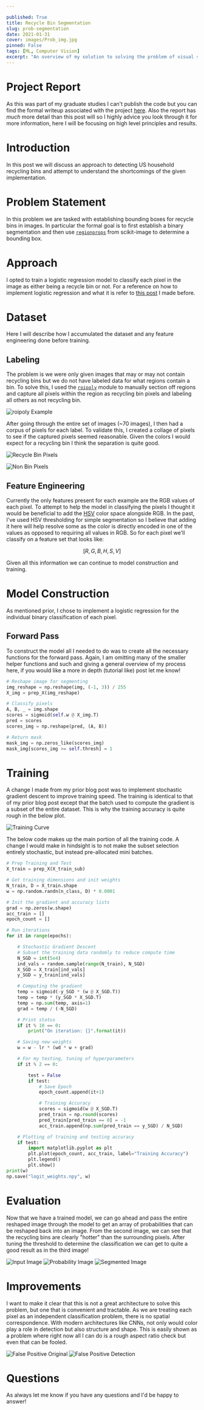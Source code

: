 ```yaml
---

published: True
title: Recycle Bin Segmentation
slug: prob-segmentation
date: 2021-01-31
cover: images/Prob_img.jpg
pinned: False
tags: [ML, Computer Vision]
excerpt: "An overview of my solution to solving the problem of visual segmentation of recycle bins."
---
```


# Project Report

As this was part of my graduate studies I can't publish the code but you can find the formal writeup associated with the project [here](logit_segmentation.pdf). Also the report has _much_ more detail than this post will so I highly advice you look through it for more information, here I will be focusing on high level principles and results.

# Introduction

In this post we will discuss an approach to detecting US household recycling bins and attempt to understand the shortcomings of the given implementation.

# Problem Statement

In this problem we are tasked with establishing bounding boxes for recycle bins in images. In particular the formal goal is to first establish a binary segmentation and then use [`regionprops`](https://scikit-image.org/docs/dev/api/skimage.measure.html#skimage.measure.regionprops) from scikit-image to determine a bounding box.

# Approach

I opted to train a logistic regression model to classify each pixel in the image as either being a recycle bin or not. For a reference on how to implement logistic regression and what it is refer to [this post](/blog/logistic-regression-intro/) I made before.

# Dataset

Here I will describe how I accumulated the dataset and any feature engineering done before training.

## Labeling

The problem is we were only given images that may or may not contain recycling bins but we do not have labeled data for what regions contain a bin. To solve this, I used the [`roipoly`](https://github.com/jdoepfert/roipoly.py) module to manually section off regions and capture all pixels within the region as recycling bin pixels and labeling all others as not recycling bin.

![roipoly Example](./images/roi_poly.png)

After going through the entire set of images (~70 images), I then had a corpus of pixels for each label. To validate this, I created a collage of pixels to see if the captured pixels seemed reasonable. Given the colors I would expect for a recycling bin I think the separation is quite good.

![Recycle Bin Pixels](./images/Collage_Bins.png)

![Non Bin Pixels](./images/Collage_Others.png)

## Feature Engineering

Currently the only features present for each example are the RGB values of each pixel. To attempt to help the model in classifying the pixels I thought it would be beneficial to add the [HSV](https://en.wikipedia.org/wiki/HSL_and_HSV) color space alongside RGB. In the past, I've used HSV thresholding for simple segmentation so I believe that adding it here will help resolve some as the color is directly encoded in one of the values as opposed to requiring all values in RGB. So for each pixel we'll classify on a feature set that looks like:

$$
[R,G,B,H,S,V]
$$

Given all this information we can continue to model construction and training.

# Model Construction

As mentioned prior, I chose to implement a logistic regression for the individual binary classification of each pixel.

## Forward Pass

To construct the model all I needed to do was to create all the necessary functions for the forward pass. Again, I am omitting many of the smaller helper functions and such and giving a general overview of my process here, if you would like a more in depth (tutorial like) post let me know!

```python
# Reshape image for segmenting
img_reshape = np.reshape(img, (-1, 3)) / 255
X_img = prep_X(img_reshape)

# Classify pixels
A, B, _ = img.shape
scores = sigmoid(self.w @ X_img.T)
pred = scores
scores_img = np.reshape(pred, (A, B))

# Return mask
mask_img = np.zeros_like(scores_img)
mask_img[scores_img >= self.thresh] = 1
```

# Training

A change I made from my prior blog post was to implement stochastic gradient descent to improve training speed. The training is identical to that of my prior blog post except that the batch used to compute the gradient is a subset of the entire dataset. This is why the training accuracy is quite rough in the below plot.

![Training Curve](./images/Bin_Training.png)

The below code makes up the main portion of all the training code. A change I would make in hindsight is to not make the subset selection entirely stochastic, but instead pre-allocated mini batches.

```python
# Prep Training and Test
X_train = prep_X(X_train_sub)

# Get training dimensions and init weights
N_train, D = X_train.shape
w = np.random.randn(n_class, D) * 0.0001

# Init the gradient and accuracy lists
grad = np.zeros(w.shape)
acc_train = []
epoch_count = []

# Run iterations
for it in range(epochs):

    # Stochastic Gradient Descent
    # Subset the training data randomly to reduce compute time
    N_SGD = int(5e4)
    ind_vals = random.sample(range(N_train), N_SGD)
    X_SGD = X_train[ind_vals]
    y_SGD = y_train[ind_vals]

    # Computing the gradient
    temp = sigmoid(-y_SGD * (w @ X_SGD.T))
    temp = temp * (y_SGD * X_SGD.T)
    temp = np.sum(temp, axis=1)
    grad = temp / (-N_SGD)

    # Print status
    if it % 10 == 0:
        print("On iteration: {}".format(it))

    # Saving new weights
    w = w - lr * (wd * w + grad)

    # For my testing, tuning of hyperparameters
    if it % 2 == 0:

        test = False
        if test:
            # Save Epoch
            epoch_count.append(it+1)

            # Training Accuracy
            scores = sigmoid(w @ X_SGD.T)
            pred_train = np.round(scores)
            pred_train[pred_train == 0] = -1
            acc_train.append(np.sum(pred_train == y_SGD) / N_SGD)

    # Plotting of training and testing accuracy
    if test:
        import matplotlib.pyplot as plt
        plt.plot(epoch_count, acc_train, label="Training Accuracy")
        plt.legend()
        plt.show()
print(w)
np.save("logit_weights.npy", w)
```

# Evaluation

Now that we have a trained model, we can go ahead and pass the entire reshaped image through the model to get an array of probabilities that can be reshaped back into an image. From the second image, we can see that the recycling bins are clearly "hotter" than the surrounding pixels. After tuning the threshold to determine the classification we can get to quite a good result as in the third image!

![Input Image](./images/Bin_0067.png)
![Probability Image](./images/Prob_img.jpg)
![Segmented Image](./images/Thresh_0067_D4.png)

# Improvements

I want to make it clear that this is not a great architecture to solve this problem, but one that is convenient and tractable. As we are treating each pixel as an independent classification problem, there is no spatial correspondence. With modern architectures like CNNs, not only would color play a role in detection but also structure and shape. This is easily shown as a problem where right now all I can do is a rough aspect ratio check but even that can be fooled.

![False Positive Original](./images/Bin_0062.png)
![False Positive Detection](./images/Thresh_0062_D2.png)

# Questions

As always let me know if you have any questions and I'd be happy to answer!
